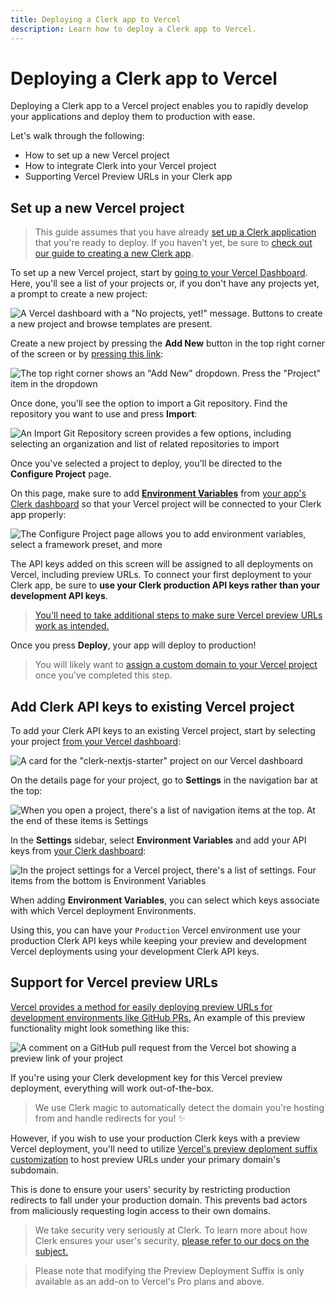 ```yaml
---
title: Deploying a Clerk app to Vercel
description: Learn how to deploy a Clerk app to Vercel.
---
```


# Deploying a Clerk app to Vercel

Deploying a Clerk app to a Vercel project enables you to rapidly develop your applications and deploy them to production with ease.

Let's walk through the following:

*   How to set up a new Vercel project
*   How to integrate Clerk into your Vercel project
*   Supporting Vercel Preview URLs in your Clerk app

## Set up a new Vercel project

> This guide assumes that you have already [set up a Clerk application](/docs/quickstarts/setup-clerk) that you're ready to deploy. If you haven't yet, be sure to [check out our guide to creating a new Clerk app](/docs/quickstarts/setup-clerk).

To set up a new Vercel project, start by [going to your Vercel Dashboard](https://vercel.com/dashboard). Here, you'll see a list of your projects or, if you don't have any projects yet, a prompt to create a new project:

![A Vercel dashboard with a "No projects, yet!" message. Buttons to create a new project and browse templates are present.](/docs/images/deployment-guides/vercel-no-new-projects.png)

Create a new project by pressing the **Add New** button in the top right corner of the screen or by [pressing this link](https://vercel.com/new):

![The top right corner shows an "Add New" dropdown. Press the "Project" item in the dropdown](/docs/images/deployment-guides/vercel-add-new-dropdown.png)

Once done, you'll see the option to import a Git repository. Find the repository you want to use and press **Import**:

![An **Import Git Repository** screen provides a few options, including selecting an organization and list of related repositories to import](/docs/images/deployment-guides/vercel-import-git-repository.png)

Once you've selected a project to deploy, you'll be directed to the **Configure Project** page.

On this page, make sure to add **[Environment Variables](https://vercel.com/docs/concepts/projects/environment-variables)** from [your app's Clerk dashboard](https://dashboard.clerk.com/) so that your Vercel project will be connected to your Clerk app properly:

![The **Configure Project** page allows you to add environment variables, select a framework preset, and more](/docs/images/deployment-guides/vercel-configure-project.png)

The API keys added on this screen will be assigned to all deployments on Vercel, including preview URLs. To connect your first deployment to your Clerk app, be sure to **use your Clerk production API keys rather than your development API keys**.

> [You'll need to take additional steps to make sure Vercel preview URLs work as intended.](#support-vercel-preview-urls)

Once you press **Deploy**, your app will deploy to production!

> You will likely want to [assign a custom domain to your Vercel project](https://vercel.com/docs/concepts/projects/domains/add-a-domain) once you've completed this step.

## Add Clerk API keys to existing Vercel project

To add your Clerk API keys to an existing Vercel project, start by selecting your project [from your Vercel dashboard](https://vercel.com/dashboard):

![A card for the "clerk-nextjs-starter" project on our Vercel dashboard](/docs/images/deployment-guides/vercel-existing-project.png)

On the details page for your project, go to **Settings** in the navigation bar at the top:

![When you open a project, there's a list of navigation items at the top. At the end of these items is **Settings**](/docs/images/deployment-guides/vercel-project-details.png)

In the **Settings** sidebar, select **Environment Variables** and add your API keys from [your Clerk dashboard](https://dashboard.clerk.com/):

![In the project settings for a Vercel project, there's a list of settings. Four items from the bottom is **Environment Variables**](/docs/images/deployment-guides/vercel-environmental-variables.png)

When adding **Environment Variables**, you can select which keys associate with which Vercel deployment Environments.

Using this, you can have your `Production` Vercel environment use your production Clerk API keys while keeping your preview and development Vercel deployments using your development Clerk API keys.

## Support for Vercel preview URLs

[Vercel provides a method for easily deploying preview URLs for development environments like GitHub PRs.](https://vercel.com/docs/concepts/deployments/generated-urls) An example of this preview functionality might look something like this:

![A comment on a GitHub pull request from the Vercel bot showing a preview link of your project](/docs/images/deployment-guides/vercel-github-comment.png)

If you're using your Clerk development key for this Vercel preview deployment, everything will work out-of-the-box.

> We use Clerk magic to automatically detect the domain you're hosting from and handle redirects for you! ✨

However, if you wish to use your production Clerk keys with a preview Vercel deployment, you'll need to utilize [Vercel's preview deploment suffix customization](https://vercel.com/docs/concepts/deployments/generated-urls#preview-deployment-suffix) to host preview URLs under your primary domain's subdomain.

This is done to ensure your users' security by restricting production redirects to fall under your production domain. This prevents bad actors from maliciously requesting login access to their own domains.

> We take security very seriously at Clerk. To learn more about how Clerk ensures your user's security, [please refer to our docs on the subject.](/docs/security/overview)

> Please note that modifying the Preview Deployment Suffix is only available as an add-on to Vercel's Pro plans and above.

